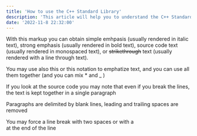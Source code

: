 ```yaml
---
title: 'How to use the C++ Standard Library'
description: 'This article will help you to understand the C++ Standard Library and how to use it.'
date: '2022-11-8 22:32:00'
---
```


With this markup you can obtain simple emhpasis (usually rendered in italic text), strong emphasis (usually rendered in bold text), source code text (usually rendered in monospaced text), or ~~strikethrough~~ text (usually rendered with a line through text).

You may use also this or this notation to emphatize text, and you can use all them together (and you can mix \* and \_ )

If you look at the source code you may note that even if you break the lines, the text is kept together in a single paragraph

Paragraphs are delimited by blank lines, leading and trailing spaces are removed

You may force a line break with two spaces
or with a \
at the end of the line
